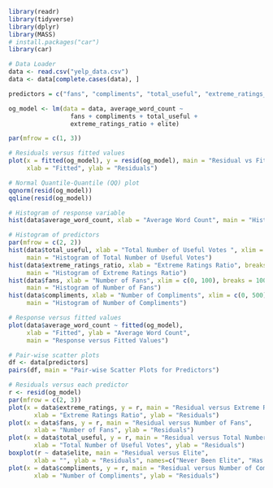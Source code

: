 ```r
library(readr)
library(tidyverse)
library(dplyr)
library(MASS)
# install.packages("car")
library(car)
```

```r
# Data Loader
data <- read.csv("yelp_data.csv")
data <- data[complete.cases(data), ]
```

```r
predictors = c("fans", "compliments", "total_useful", "extreme_ratings_ratio", "elite")
```

```r
og_model <- lm(data = data, average_word_count ~ 
                 fans + compliments + total_useful + 
                 extreme_ratings_ratio + elite)

par(mfrow = c(1, 3))

# Residuals versus fitted values
plot(x = fitted(og_model), y = resid(og_model), main = "Residual vs Fitted",
     xlab = "Fitted", ylab = "Residuals")

# Normal Quantile-Quantile (QQ) plot
qqnorm(resid(og_model))
qqline(resid(og_model))

# Histogram of response variable
hist(data$average_word_count, xlab = "Average Word Count", main = "Histogram of Response Variable")
```

```r
# Histogram of predictors
par(mfrow = c(2, 2))
hist(data$total_useful, xlab = "Total Number of Useful Votes ", xlim = c(0, 100), breaks = 500,
     main = "Histogram of Total Number of Useful Votes")
hist(data$extreme_ratings_ratio, xlab = "Extreme Ratings Ratio", breaks = 15,
     main = "Histogram of Extreme Ratings Ratio")
hist(data$fans, xlab = "Number of Fans", xlim = c(0, 100), breaks = 1000,
     main = "Histogram of Number of Fans")
hist(data$compliments, xlab = "Number of Compliments", xlim = c(0, 500), breaks = 1000,
     main = "Histogram of Number of Compliments")
```


```r
# Response versus fitted values
plot(data$average_word_count ~ fitted(og_model), 
     xlab = "Fitted", ylab = "Average Word Count",
     main = "Response versus Fitted Values")
```

```r
# Pair-wise scatter plots
df <- data[predictors]
pairs(df, main = "Pair-wise Scatter Plots for Predictors")
```

```r
# Residuals versus each predictor 
r <- resid(og_model)
par(mfrow = c(2, 3))
plot(x = data$extreme_ratings, y = r, main = "Residual versus Extreme Ratings Ratio",
       xlab = "Extreme Ratings Ratio", ylab = "Residuals")
plot(x = data$fans, y = r, main = "Residual versus Number of Fans",
       xlab = "Number of Fans", ylab = "Residuals")
plot(x = data$total_useful, y = r, main = "Residual versus Total Number of Useful Votes",
       xlab = "Total Number of Useful Votes", ylab = "Residuals")
boxplot(r ~ data$elite, main = "Residual versus Elite",
       xlab = "", ylab = "Residuals", names=c("Never Been Elite", "Has Been Elite"))
plot(x = data$compliments, y = r, main = "Residual versus Number of Compliments",
       xlab = "Number of Compliments", ylab = "Residuals")
```
